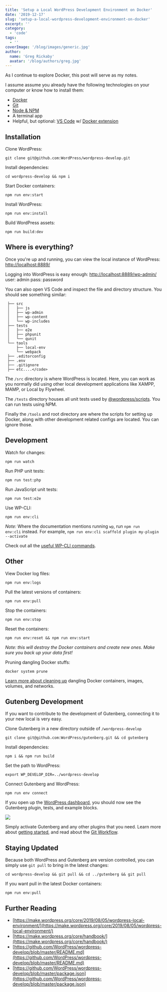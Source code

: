 ```yaml
---
title: 'Setup a Local WordPress Development Environment on Docker'
date: '2019-12-17'
slug: 'setup-a-local-wordpress-development-environment-on-docker'
excerpt: ''
category:
  - 'code'
tags:
  - ''
coverImage: '/blog/images/generic.jpg'
author:
  name: 'Greg Rickaby'
  avatar: '/blog/authors/greg.jpg'
---
```


As I continue to explore Docker, this post will serve as my notes.

I assume assume you already have the following technologies on your computer or know how to install them:

- [Docker](https://www.docker.com/products/docker-desktop)
- [Git](https://git-scm.com/downloads)
- [Node & NPM](https://nodejs.org/en/)
- A terminal app
- Helpful, but optional: [VS Code](https://code.visualstudio.com/) w/ [Docker extension](https://marketplace.visualstudio.com/items?itemName=ms-azuretools.vscode-docker)

## Installation

Clone WordPress:

```
git clone git@github.com:WordPress/wordpress-develop.git
```

Install dependencies:

```
cd wordpress-develop && npm i
```

Start Docker containers:

```
npm run env:start
```

Install WordPress:

```
npm run env:install
```

Build WordPress assets:

```
npm run build:dev
```

## Where is everything?

Once you're up and running, you can view the local instance of WordPress: [http://localhost:8889/](http://localhost:8889/)

Logging into WordPress is easy enough:
[http://localhost:8889/wp-admin/](http://localhost:8889/wp-admin/)
user: admin
pass: password

You can also open VS Code and inspect the file and directory structure. You should see something similar:

```
 ├── src
 │   ├── js
 │   ├── wp-admin
 │   ├── wp-content
 │   └── wp-includes
 ├── tests
 │   ├── e2e
 │   ├── phpunit
 │   └── qunit
 └── tools
     ├── local-env
     └── webpack
 ├── .editorconfig
 ├── .env
 ├── .gitignore
 ├── etc....</code>
```

The `/src` directory is where WordPress is located. Here, you can work as you normally did using other local development applications like XAMPP, MAMP, or Local by Flywheel.

The `/tests` directory houses all unit tests used by [@wordpress/scripts](https://www.npmjs.com/package/@wordpress/scripts). You can run tests using NPM.

Finally the `/tools` and root directory are where the scripts for setting up Docker, along with other development related configs are located. You can ignore those.

## Development

Watch for changes:

```
npm run watch
```

Run PHP unit tests:

```
npm run test:php
```

Run JavaScript unit tests:

```
npm run test:e2e
```

Use WP-CLI:

```
npm run env:cli
```

_Note:_ Where the documentation mentions running `wp`, run `npm run env:cli` instead. For example, `npm run env:cli scaffold plugin my-plugin --activate`

Check out all the [useful WP-CLI commands](https://developer.wordpress.org/cli/commands/).

## Other

View Docker log files:

```
npm run env:logs
```

Pull the latest versions of containers:

```
npm run env:pull
```

Stop the containers:

```
npm run env:stop
```

Reset the containers:

```
npm run env:reset && npm run env:start
```

_Note: this will destroy the Docker containers and create new ones. Make sure you back up your data first!_

Pruning dangling Docker stuffs:

```
docker system prune
```

[Learn more about cleaning up](https://www.digitalocean.com/community/tutorials/how-to-remove-docker-images-containers-and-volumes) dangling Docker containers, images, volumes, and networks.

## Gutenberg Development

If you want to contribute to the development of Gutenberg, connecting it to your new local is very easy.

Clone Gutenberg in a new directory outside of `/wordpress-develop`

```
git clone git@github.com:WordPress/gutenberg.git && cd gutenberg
```

Install dependencies:

```
npm i && npm run build
```

Set the path to WordPress:

```
export WP_DEVELOP_DIR=../wordpress-develop
```

Connect Gutenberg and WordPress:

```
npm run env connect
```

If you open up the [WordPress dashboard](http://localhost:8889/wp-admin/plugins.php), you should now see the Gutenberg plugin, tests, and example blocks.

![](/blog/images/Screenshot-2019-12-17-15.20.55.png)

Simply activate Gutenberg and any other plugins that you need. Learn more about [getting started](https://developer.wordpress.org/block-editor/contributors/develop/getting-started/), and read about the [Git Workflow](https://developer.wordpress.org/block-editor/contributors/develop/git-workflow/).

## Staying Updated

Because both WordPress and Gutenberg are version controlled, you can simply use `git pull` to bring in the latest changes:

```
cd wordpress-develop && git pull && cd ../gutenberg && git pull
```

If you want pull in the latest Docker containers:

```
npm run env:pull
```

## Further Reading

- [https://make.wordpress.org/core/2019/08/05/wordpress-local-environment/](https://make.wordpress.org/core/2019/08/05/wordpress-local-environment/)
- [https://make.wordpress.org/core/handbook/](https://make.wordpress.org/core/handbook/)
- [https://github.com/WordPress/wordpress-develop/blob/master/README.md](https://github.com/WordPress/wordpress-develop/blob/master/README.md)
- [https://github.com/WordPress/wordpress-develop/blob/master/package.json](https://github.com/WordPress/wordpress-develop/blob/master/package.json)
